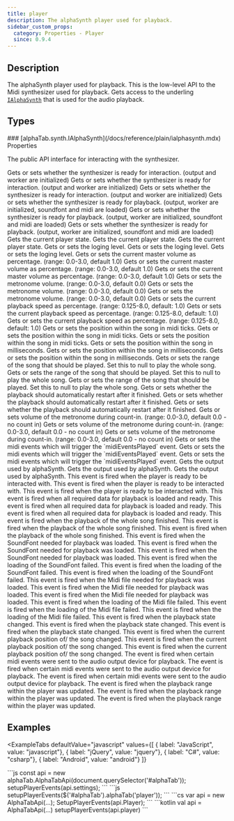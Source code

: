 ```yaml
---
title: player
description: The alphaSynth player used for playback.
sidebar_custom_props:
  category: Properties - Player
  since: 0.9.4
---
```


<SinceBadge since="0.9.4" />


## Description
The alphaSynth player used for playback. This is the low-level API to the Midi synthesizer used for playback.
Gets access to the underling [`IAlphaSynth`](/docs/reference/plain/ialphasynth.mdx) that is used for the audio playback.

<PropertyDescription />

## Types

<TypeTable>
    <TypeRow type="js" name="alphaTab.synth.IAlphaSynth?" />
    <TypeRow type="net" name="AlphaTab.Synth.IAlphaSynth?" />
    <TypeRow type="android" name="alphaTab.synth.IAlphaSynth?" />
</TypeTable>
### [alphaTab.synth.IAlphaSynth](/docs/reference/plain/ialphasynth.mdx) Properties

The public API interface for interacting with the synthesizer.

<ParameterTable>
    <ParameterRow platform="js" name="isReady" type="boolean">
        Gets or sets whether the synthesizer is ready for interaction. (output and worker are initialized)
    </ParameterRow>
    <ParameterRow platform="net" name="IsReady" type="bool">
        Gets or sets whether the synthesizer is ready for interaction. (output and worker are initialized)
    </ParameterRow>
    <ParameterRow platform="android" name="isReady" type="Boolean">
        Gets or sets whether the synthesizer is ready for interaction. (output and worker are initialized)
    </ParameterRow>
    <ParameterRow platform="js" name="isReadyForPlayback" type="boolean">
        Gets or sets whether the synthesizer is ready for playback. (output, worker are initialized, soundfont and midi are loaded)
    </ParameterRow>
    <ParameterRow platform="net" name="IsReadyForPlayback" type="bool">
        Gets or sets whether the synthesizer is ready for playback. (output, worker are initialized, soundfont and midi are loaded)
    </ParameterRow>
    <ParameterRow platform="android" name="isReadyForPlayback" type="Boolean">
        Gets or sets whether the synthesizer is ready for playback. (output, worker are initialized, soundfont and midi are loaded)
    </ParameterRow>
    <ParameterRow platform="js" name="state" type="alphaTab.synth.PlayerState">
        Gets the current player state.
    </ParameterRow>
    <ParameterRow platform="net" name="State" type="AlphaTab.Synth.PlayerState">
        Gets the current player state.
    </ParameterRow>
    <ParameterRow platform="android" name="state" type="alphaTab.synth.PlayerState">
        Gets the current player state.
    </ParameterRow>
    <ParameterRow platform="js" name="logLevel" type="alphaTab.LogLevel">
        Gets or sets the loging level.
    </ParameterRow>
    <ParameterRow platform="net" name="LogLevel" type="AlphaTab.LogLevel">
        Gets or sets the loging level.
    </ParameterRow>
    <ParameterRow platform="android" name="logLevel" type="alphaTab.LogLevel">
        Gets or sets the loging level.
    </ParameterRow>
    <ParameterRow platform="js" name="masterVolume" type="number">
        Gets or sets the current master volume as percentage. (range: 0.0-3.0, default 1.0)
    </ParameterRow>
    <ParameterRow platform="net" name="MasterVolume" type="double">
        Gets or sets the current master volume as percentage. (range: 0.0-3.0, default 1.0)
    </ParameterRow>
    <ParameterRow platform="android" name="masterVolume" type="Double">
        Gets or sets the current master volume as percentage. (range: 0.0-3.0, default 1.0)
    </ParameterRow>
    <ParameterRow platform="js" name="metronomeVolume" type="number">
        Gets or sets the metronome volume. (range: 0.0-3.0, default 0.0)
    </ParameterRow>
    <ParameterRow platform="net" name="MetronomeVolume" type="double">
        Gets or sets the metronome volume. (range: 0.0-3.0, default 0.0)
    </ParameterRow>
    <ParameterRow platform="android" name="metronomeVolume" type="Double">
        Gets or sets the metronome volume. (range: 0.0-3.0, default 0.0)
    </ParameterRow>
    <ParameterRow platform="js" name="playbackSpeed" type="number">
        Gets or sets the current playback speed as percentage. (range: 0.125-8.0, default: 1.0)
    </ParameterRow>
    <ParameterRow platform="net" name="PlaybackSpeed" type="double">
        Gets or sets the current playback speed as percentage. (range: 0.125-8.0, default: 1.0)
    </ParameterRow>
    <ParameterRow platform="android" name="playbackSpeed" type="Double">
        Gets or sets the current playback speed as percentage. (range: 0.125-8.0, default: 1.0)
    </ParameterRow>
    <ParameterRow platform="js" name="tickPosition" type="number">
        Gets or sets the position within the song in midi ticks.
    </ParameterRow>
    <ParameterRow platform="net" name="TickPosition" type="double">
        Gets or sets the position within the song in midi ticks.
    </ParameterRow>
    <ParameterRow platform="android" name="tickPosition" type="Double">
        Gets or sets the position within the song in midi ticks.
    </ParameterRow>
    <ParameterRow platform="js" name="timePosition" type="number">
        Gets or sets the position within the song in milliseconds.
    </ParameterRow>
    <ParameterRow platform="net" name="TimePosition" type="double">
        Gets or sets the position within the song in milliseconds.
    </ParameterRow>
    <ParameterRow platform="android" name="timePosition" type="Double">
        Gets or sets the position within the song in milliseconds.
    </ParameterRow>
    <ParameterRow platform="js" name="playbackRange" type="alphaTab.synth.PlaybackRange?">
        Gets or sets the range of the song that should be played. Set this to null
        to play the whole song.
    </ParameterRow>
    <ParameterRow platform="net" name="PlaybackRange" type="AlphaTab.Synth.PlaybackRange?">
        Gets or sets the range of the song that should be played. Set this to null
        to play the whole song.
    </ParameterRow>
    <ParameterRow platform="android" name="playbackRange" type="alphaTab.synth.PlaybackRange?">
        Gets or sets the range of the song that should be played. Set this to null
        to play the whole song.
    </ParameterRow>
    <ParameterRow platform="js" name="isLooping" type="boolean">
        Gets or sets whether the playback should automatically restart after it finished.
    </ParameterRow>
    <ParameterRow platform="net" name="IsLooping" type="bool">
        Gets or sets whether the playback should automatically restart after it finished.
    </ParameterRow>
    <ParameterRow platform="android" name="isLooping" type="Boolean">
        Gets or sets whether the playback should automatically restart after it finished.
    </ParameterRow>
    <ParameterRow platform="js" name="countInVolume" type="number">
        Gets or sets volume of the metronome during count-in. (range: 0.0-3.0, default 0.0 - no count in)
    </ParameterRow>
    <ParameterRow platform="net" name="CountInVolume" type="double">
        Gets or sets volume of the metronome during count-in. (range: 0.0-3.0, default 0.0 - no count in)
    </ParameterRow>
    <ParameterRow platform="android" name="countInVolume" type="Double">
        Gets or sets volume of the metronome during count-in. (range: 0.0-3.0, default 0.0 - no count in)
    </ParameterRow>
    <ParameterRow platform="js" name="midiEventsPlayedFilter" type="alphaTab.midi.MidiEventType[]">
        Gets or sets the midi events which will trigger the `midiEventsPlayed` event.
    </ParameterRow>
    <ParameterRow platform="net" name="MidiEventsPlayedFilter" type="IList<AlphaTab.Midi.MidiEventType>">
        Gets or sets the midi events which will trigger the `midiEventsPlayed` event.
    </ParameterRow>
    <ParameterRow platform="android" name="midiEventsPlayedFilter" type="alphaTab.collections.List<alphaTab.midi.MidiEventType>">
        Gets or sets the midi events which will trigger the `midiEventsPlayed` event.
    </ParameterRow>
    <ParameterRow platform="js" name="output" type="alphaTab.synth.ISynthOutput">
        Gets the output used by alphaSynth.
    </ParameterRow>
    <ParameterRow platform="net" name="Output" type="AlphaTab.Synth.ISynthOutput">
        Gets the output used by alphaSynth.
    </ParameterRow>
    <ParameterRow platform="android" name="output" type="alphaTab.synth.ISynthOutput">
        Gets the output used by alphaSynth.
    </ParameterRow>
    <ParameterRow platform="js" name="ready" type="alphaTab.IEventEmitter">
        This event is fired when the player is ready to be interacted with.
    </ParameterRow>
    <ParameterRow platform="net" name="Ready" type="AlphaTab.IEventEmitter">
        This event is fired when the player is ready to be interacted with.
    </ParameterRow>
    <ParameterRow platform="android" name="ready" type="alphaTab.IEventEmitter">
        This event is fired when the player is ready to be interacted with.
    </ParameterRow>
    <ParameterRow platform="js" name="readyForPlayback" type="alphaTab.IEventEmitter">
        This event is fired when all required data for playback is loaded and ready.
    </ParameterRow>
    <ParameterRow platform="net" name="ReadyForPlayback" type="AlphaTab.IEventEmitter">
        This event is fired when all required data for playback is loaded and ready.
    </ParameterRow>
    <ParameterRow platform="android" name="readyForPlayback" type="alphaTab.IEventEmitter">
        This event is fired when all required data for playback is loaded and ready.
    </ParameterRow>
    <ParameterRow platform="js" name="finished" type="alphaTab.IEventEmitter">
        This event is fired when the playback of the whole song finished.
    </ParameterRow>
    <ParameterRow platform="net" name="Finished" type="AlphaTab.IEventEmitter">
        This event is fired when the playback of the whole song finished.
    </ParameterRow>
    <ParameterRow platform="android" name="finished" type="alphaTab.IEventEmitter">
        This event is fired when the playback of the whole song finished.
    </ParameterRow>
    <ParameterRow platform="js" name="soundFontLoaded" type="alphaTab.IEventEmitter">
        This event is fired when the SoundFont needed for playback was loaded.
    </ParameterRow>
    <ParameterRow platform="net" name="SoundFontLoaded" type="AlphaTab.IEventEmitter">
        This event is fired when the SoundFont needed for playback was loaded.
    </ParameterRow>
    <ParameterRow platform="android" name="soundFontLoaded" type="alphaTab.IEventEmitter">
        This event is fired when the SoundFont needed for playback was loaded.
    </ParameterRow>
    <ParameterRow platform="js" name="soundFontLoadFailed" type="IEventEmitterOfT<Error>">
        This event is fired when the loading of the SoundFont failed.
    </ParameterRow>
    <ParameterRow platform="net" name="SoundFontLoadFailed" type="IEventEmitterOfT<Error><System.Exception>">
        This event is fired when the loading of the SoundFont failed.
    </ParameterRow>
    <ParameterRow platform="android" name="soundFontLoadFailed" type="IEventEmitterOfT<Error><kotlin.Throwable>">
        This event is fired when the loading of the SoundFont failed.
    </ParameterRow>
    <ParameterRow platform="js" name="midiLoaded" type="IEventEmitterOfT<PositionChangedEventArgs>">
        This event is fired when the Midi file needed for playback was loaded.
    </ParameterRow>
    <ParameterRow platform="net" name="MidiLoaded" type="IEventEmitterOfT<PositionChangedEventArgs><AlphaTab.Synth.PositionChangedEventArgs>">
        This event is fired when the Midi file needed for playback was loaded.
    </ParameterRow>
    <ParameterRow platform="android" name="midiLoaded" type="IEventEmitterOfT<PositionChangedEventArgs><alphaTab.synth.PositionChangedEventArgs>">
        This event is fired when the Midi file needed for playback was loaded.
    </ParameterRow>
    <ParameterRow platform="js" name="midiLoadFailed" type="IEventEmitterOfT<Error>">
        This event is fired when the loading of the Midi file failed.
    </ParameterRow>
    <ParameterRow platform="net" name="MidiLoadFailed" type="IEventEmitterOfT<Error><System.Exception>">
        This event is fired when the loading of the Midi file failed.
    </ParameterRow>
    <ParameterRow platform="android" name="midiLoadFailed" type="IEventEmitterOfT<Error><kotlin.Throwable>">
        This event is fired when the loading of the Midi file failed.
    </ParameterRow>
    <ParameterRow platform="js" name="stateChanged" type="IEventEmitterOfT<PlayerStateChangedEventArgs>">
        This event is fired when the playback state changed.
    </ParameterRow>
    <ParameterRow platform="net" name="StateChanged" type="IEventEmitterOfT<PlayerStateChangedEventArgs><AlphaTab.Synth.PlayerStateChangedEventArgs>">
        This event is fired when the playback state changed.
    </ParameterRow>
    <ParameterRow platform="android" name="stateChanged" type="IEventEmitterOfT<PlayerStateChangedEventArgs><alphaTab.synth.PlayerStateChangedEventArgs>">
        This event is fired when the playback state changed.
    </ParameterRow>
    <ParameterRow platform="js" name="positionChanged" type="IEventEmitterOfT<PositionChangedEventArgs>">
        This event is fired when the current playback position of/ the song changed.
    </ParameterRow>
    <ParameterRow platform="net" name="PositionChanged" type="IEventEmitterOfT<PositionChangedEventArgs><AlphaTab.Synth.PositionChangedEventArgs>">
        This event is fired when the current playback position of/ the song changed.
    </ParameterRow>
    <ParameterRow platform="android" name="positionChanged" type="IEventEmitterOfT<PositionChangedEventArgs><alphaTab.synth.PositionChangedEventArgs>">
        This event is fired when the current playback position of/ the song changed.
    </ParameterRow>
    <ParameterRow platform="js" name="midiEventsPlayed" type="IEventEmitterOfT<MidiEventsPlayedEventArgs>">
        The event is fired when certain midi events were sent to the audio output device for playback.
    </ParameterRow>
    <ParameterRow platform="net" name="MidiEventsPlayed" type="IEventEmitterOfT<MidiEventsPlayedEventArgs><AlphaTab.Synth.MidiEventsPlayedEventArgs>">
        The event is fired when certain midi events were sent to the audio output device for playback.
    </ParameterRow>
    <ParameterRow platform="android" name="midiEventsPlayed" type="IEventEmitterOfT<MidiEventsPlayedEventArgs><alphaTab.synth.MidiEventsPlayedEventArgs>">
        The event is fired when certain midi events were sent to the audio output device for playback.
    </ParameterRow>
    <ParameterRow platform="js" name="playbackRangeChanged" type="IEventEmitterOfT<PlaybackRangeChangedEventArgs>">
        The event is fired when the playback range within the player was updated.
    </ParameterRow>
    <ParameterRow platform="net" name="PlaybackRangeChanged" type="IEventEmitterOfT<PlaybackRangeChangedEventArgs><AlphaTab.Synth.PlaybackRangeChangedEventArgs>">
        The event is fired when the playback range within the player was updated.
    </ParameterRow>
    <ParameterRow platform="android" name="playbackRangeChanged" type="IEventEmitterOfT<PlaybackRangeChangedEventArgs><alphaTab.synth.PlaybackRangeChangedEventArgs>">
        The event is fired when the playback range within the player was updated.
    </ParameterRow>
</ParameterTable>

## Examples


<ExampleTabs
    defaultValue="javascript"
    values={[
      { label: "JavaScript", value: "javascript"},
      { label: "jQuery", value: "jquery"},
      { label: "C#", value: "csharp"},
      { label: "Android", value: "android"}
    ]}
>
<ExampleTabItem value="javascript">
```js
const api = new alphaTab.AlphaTabApi(document.querySelector('#alphaTab'));
setupPlayerEvents(api.settings);
```
</ExampleTabItem>
<ExampleTabItem value="jquery">
```js
setupPlayerEvents($('#alphaTab').alphaTab('player'));
```
</ExampleTabItem>
<ExampleTabItem value="csharp">
```cs
var api = new AlphaTabApi<MyControl>(...);
SetupPlayerEvents(api.Player);
```
</ExampleTabItem>
<ExampleTabItem value="android">
```kotlin
val api = AlphaTabApi<MyControl>(...)
setupPlayerEvents(api.player)
```
</ExampleTabItem>
</ExampleTabs>

